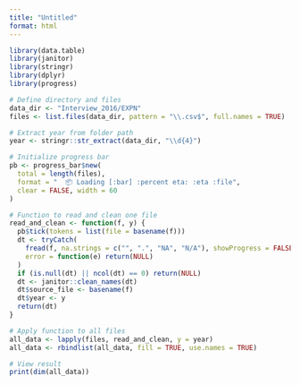 ```yaml
---
title: "Untitled"
format: html
---
```



```r
library(data.table)
library(janitor)
library(stringr)
library(dplyr)
library(progress)

# Define directory and files
data_dir <- "Interview_2016/EXPN"
files <- list.files(data_dir, pattern = "\\.csv$", full.names = TRUE)

# Extract year from folder path
year <- stringr::str_extract(data_dir, "\\d{4}")

# Initialize progress bar
pb <- progress_bar$new(
  total = length(files),
  format = "  📦 Loading [:bar] :percent eta: :eta :file",
  clear = FALSE, width = 60
)

# Function to read and clean one file
read_and_clean <- function(f, y) {
  pb$tick(tokens = list(file = basename(f)))
  dt <- tryCatch(
    fread(f, na.strings = c("", ".", "NA", "N/A"), showProgress = FALSE),
    error = function(e) return(NULL)
  )
  if (is.null(dt) || ncol(dt) == 0) return(NULL)
  dt <- janitor::clean_names(dt)
  dt$source_file <- basename(f)
  dt$year <- y
  return(dt)
}

# Apply function to all files
all_data <- lapply(files, read_and_clean, y = year)
all_data <- rbindlist(all_data, fill = TRUE, use.names = TRUE)

# View result
print(dim(all_data))

```

